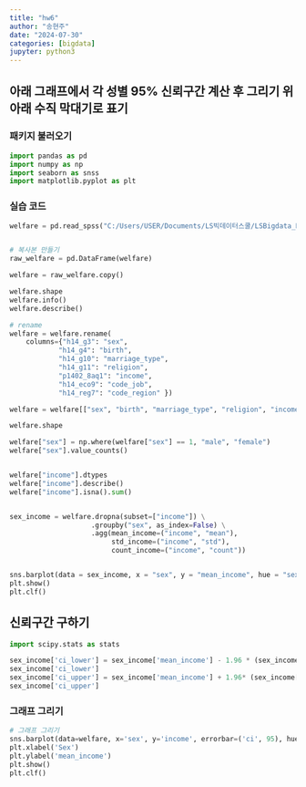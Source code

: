 ```yaml
---
title: "hw6"
author: "송현주"
date: "2024-07-30"
categories: [bigdata]
jupyter: python3
---
```


##  아래 그래프에서 각 성별 95% 신뢰구간 계산 후 그리기 위아래  수직 막대기로 표기
### 패키지 불러오기

```python

import pandas as pd
import numpy as np
import seaborn as snss
import matplotlib.pyplot as plt


```

### 실습 코드

```python

welfare = pd.read_spss("C:/Users/USER/Documents/LS빅데이터스쿨/LSBigdata_Project1/data/Koweps_hpwc14_2019_beta2.sav")


# 복사본 만들기
raw_welfare = pd.DataFrame(welfare)

welfare = raw_welfare.copy()

welfare.shape
welfare.info()
welfare.describe()

# rename
welfare = welfare.rename(
    columns={"h14_g3": "sex",
            "h14_g4": "birth",
            "h14_g10": "marriage_type",
            "h14_g11": "religion",
            "p1402_8aq1": "income",
            "h14_eco9": "code_job",
            "h14_reg7": "code_region" })

welfare = welfare[["sex", "birth", "marriage_type", "religion", "income", "code_job", "code_region"]]

welfare.shape

welfare["sex"] = np.where(welfare["sex"] == 1, "male", "female")
welfare["sex"].value_counts()


welfare["income"].dtypes
welfare["income"].describe()
welfare["income"].isna().sum()


sex_income = welfare.dropna(subset=["income"]) \
                    .groupby("sex", as_index=False) \
                    .agg(mean_income=("income", "mean"),
                         std_income=("income", "std"),
                         count_income=("income", "count"))


sns.barplot(data = sex_income, x = "sex", y = "mean_income", hue = "sex")
plt.show()
plt.clf()
```

## 신뢰구간 구하기

```python

import scipy.stats as stats

sex_income['ci_lower'] = sex_income['mean_income'] - 1.96 * (sex_income['std_income'] / np.sqrt(sex_income['count_income']))
sex_income['ci_lower']
sex_income['ci_upper'] = sex_income['mean_income'] + 1.96* (sex_income['std_income'] / np.sqrt(sex_income['count_income']))
sex_income['ci_upper']

```


### 그래프 그리기

```python
# 그래프 그리기
sns.barplot(data=welfare, x='sex', y='income', errorbar=('ci', 95), hue='sex')
plt.xlabel('Sex')
plt.ylabel('mean_income')
plt.show()
plt.clf()

```





